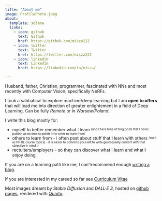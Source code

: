 ```yaml
---
title: "About me"
image: ProfilePhoto.jpeg
about:
  template: solana
  links:
    - icon: github
      text: Github
      href: https://github.com/misza222
    - icon: twitter
      text: Twitter
      href: https://twitter.com/misza222
    - icon: linkedin
      text: LinkedIn
      href: https://linkedin.com/in/misza/

---
```


Husband, father, Christian, programmer, fascinated with NNs and most recently with Computer Vision, specifically NeRFs.

I took a sabbatical to explore machine/deep learning but I am **open to offers** that will lead me into direction of greater enlightement in a field of Deep Learning. Can be fully *Remote* or in *Warsaw/Poland*.

I write this blog mostly for:

  - myself to better remember what I learn <sup><sub>(and I have tons of blog posts that I never publish as no time to polish it for other to learn from)</sup></sub>
  - others to learn from - I often post about stuff that I learn with others <sup><sub>(such as HF RL course topics) - it is easier to convince yourself to write good quality content with that objective in mind :)</sup></sub>
  - rectuiters/employers - so they can discover what I learn and what I enjoy doing

If you are on a learning path like me, I can'trecommend enough  [writing a blog](https://www.fast.ai/posts/2019-05-13-blogging-advice.html).

If you are interested in my careed so far see [Curriculum Vitae](CV_Michal_Pawlowski.pdf){target="_blank"}

Most images dreamt by *Stable Diffusion* and *DALL·E 3*, hosted on [github pages](https://pages.github.com/), rendered with [Quarto](https://quarto.org/docs/websites/website-blog.html).
